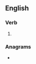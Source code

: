 ==English==

===Verb===
{{head|en|verb form}}

# {{en-past of|stand up}}

===Anagrams===
* {{anagrams|en|upstood}}